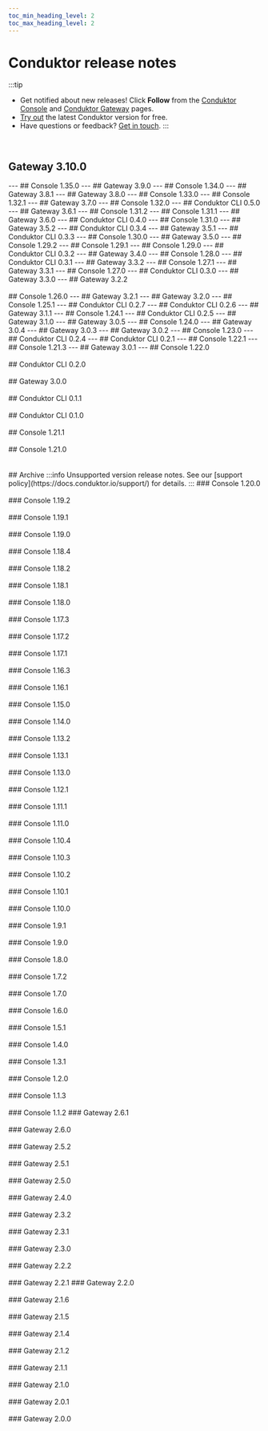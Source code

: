 ```yaml
---
toc_min_heading_level: 2
toc_max_heading_level: 2
---
```




# Conduktor release notes

:::tip
- Get notified about new releases! Click **Follow** from the [Conduktor Console](https://support.conduktor.io/hc/en-gb/sections/16400553827473-Conduktor-Console) and [Conduktor Gateway](https://support.conduktor.io/hc/en-gb/sections/16400521075217-Conduktor-Gateway) pages.
- [Try out](https://www.conduktor.io/get-started/) the latest Conduktor version for free.
- Have questions or feedback? [Get in touch](https://support.conduktor.io/hc/en-gb/requests/new).
:::

<br />

## Gateway 3.10.0
<Gateway3100 />
---
## Console 1.35.0
<Console1350 />
---
## Gateway 3.9.0
<Gateway390 />
---
## Console 1.34.0
<Console1340 />
---
## Gateway 3.8.1
<Gateway381 />
---
## Gateway 3.8.0
<Gateway380 />
---
## Console 1.33.0
<Console1330 />
---
## Console 1.32.1
<Console1321 />
---
## Gateway 3.7.0
<Gateway370 />
---
## Console 1.32.0
<Console1320 />
---
## Conduktor CLI 0.5.0
<Cli050 />
---
## Gateway 3.6.1
<Gateway361 />
---
## Console 1.31.2
<Console1312 />
---
## Console 1.31.1
<Console1311 />
---
## Gateway 3.6.0
<Gateway360 />
---
## Conduktor CLI 0.4.0
<Cli040 />
---
## Console 1.31.0
<Console1310 />
---
## Gateway 3.5.2
<Gateway352 />
---
## Conduktor CLI 0.3.4
<Cli034 />
---
## Gateway 3.5.1
<Gateway351 />
---
## Conduktor CLI 0.3.3
<Cli033 />
---
## Console 1.30.0
<Console1300 />
---
## Gateway 3.5.0
<Gateway350 />
---
## Console 1.29.2
<Console1292 />
---
## Console 1.29.1
<Console1291 />
---
## Console 1.29.0
<Console1290 />
---
## Conduktor CLI 0.3.2
<Cli032 />
---
## Gateway 3.4.0
<Gateway340 />
---
## Console 1.28.0
<Console1280 />
---
## Conduktor CLI 0.3.1
<Cli031 />
---
## Gateway 3.3.2
<Gateway332 />
---
## Console 1.27.1
<Console1271 />
---
## Gateway 3.3.1
<Gateway331 />
---
## Console 1.27.0
<Console1270 />
---
## Conduktor CLI 0.3.0
<Cli030 />
---
## Gateway 3.3.0
<Gateway330 />
---
## Gateway 3.2.2
<Gateway322 />
<br />
<br />
## Console 1.26.0
<Console1260 />
---
## Gateway 3.2.1
<Gateway321 />
---
## Gateway 3.2.0
<Gateway320 />
---
## Console 1.25.1
<Console1251 />
---
## Conduktor CLI 0.2.7
<Cli027 />
---
## Conduktor CLI 0.2.6
<Cli026 />
---
## Gateway 3.1.1
<Gateway311 />
---
## Console 1.24.1
<Console1241 />
---
## Conduktor CLI 0.2.5
<Cli025 />
---
## Gateway 3.1.0
<Gateway310 />
---
## Gateway 3.0.5
<Gateway305 />
---
## Console 1.24.0
<Console1240 />
---
## Gateway 3.0.4
<Gateway304 />
---
## Gateway 3.0.3
<Gateway303 />
---
## Gateway 3.0.2
<Gateway302 />
---
## Console 1.23.0
<Console1230 />
---
## Conduktor CLI 0.2.4
<Cli024 />
---
## Conduktor CLI 0.2.1
<Cli021 />
---
## Console 1.22.1
<Console1221 />
---
## Console 1.21.3
<Console1213 />
---
## Gateway 3.0.1
<Gateway301 />
---
## Console 1.22.0
<Console1220 />
<br />
<br />
## Conduktor CLI 0.2.0
<Cli020 />
<br />
<br />
## Gateway 3.0.0
<Gateway300 />
<br />
<br />
## Conduktor CLI 0.1.1
<Cli011 />
<br />
<br />
## Conduktor CLI 0.1.0
<Cli010 />
<br />
<br />
## Console 1.21.1
<Console1211 />
<br />
<br />
## Console 1.21.0
<Console1210 />
<br />
<br />
<br />
## Archive
:::info
Unsupported version release notes. See our [support policy](https://docs.conduktor.io/support/) for details.
:::


<Tabs>
  <TabItem value="Console" label="Unsupported Console versions" default>
    ### Console 1.20.0
    <Console1200 />
    <br />
    <br />
    ### Console 1.19.2
    <Console1192 />
    <br />
    <br />
    ### Console 1.19.1
    <Console1191 />
    <br />
    <br />
    ### Console 1.19.0
    <Console1190 />
    <br />
    <br />
    ### Console 1.18.4
    <Console1184 />
    <br />
    <br />
    ### Console 1.18.2
    <Console1182 />
    <br />
    <br />
    ### Console 1.18.1
    <Console1181 />
    <br />
    <br />
    ### Console 1.18.0
    <Console1180 />
    <br />
    <br />
    ### Console 1.17.3
    <Console1173 />
    <br />
    <br />
    ### Console 1.17.2
    <Console1172 />
    <br />
    <br />
    ### Console 1.17.1
    <Version1171 />
    <br />
    <br />
    ### Console 1.16.3
    <Version1163 />
    <br />
    <br />
    ### Console 1.16.1
    <Version1161 />
    <br />
    <br />
    ### Console 1.15.0
    <Version1150 />
    <br />
    <br />
    ### Console 1.14.0
    <Version1140 />
    <br />
    <br />
    ### Console 1.13.2
    <Version1132 />
    <br />
    <br />
    ### Console 1.13.1
    <Version1131 />
    <br />
    <br />
    ### Console 1.13.0
    <Version1130 />
    <br />
    <br />
    ### Console 1.12.1
    <Version1121 />
    <br />
    <br />
    ### Console 1.11.1
    <Version1111 />
    <br />
    <br />
    ### Console 1.11.0
    <Version1110 />
    <br />
    <br />
    ### Console 1.10.4
    <Version1104 />
    <br />
    <br />
    ### Console 1.10.3
    <Version1103 />
    <br />
    <br />
    ### Console 1.10.2
    <Version1102 />
    <br />
    <br />
    ### Console 1.10.1
    <Version1101 />
    <br />
    <br />
    ### Console 1.10.0
    <Version1100 />
    <br />
    <br />
    ### Console 1.9.1
    <Version191 />
    <br />
    <br />
    ### Console 1.9.0
    <Version190 />
    <br />
    <br />
    ### Console 1.8.0
    <Version180 />
    <br />
    <br />
    ### Console 1.7.2
    <Version172 />
    <br />
    <br />
    ### Console 1.7.0
    <Version170 />
    <br />
    <br />
    ### Console 1.6.0
    <Version160 />
    <br />
    <br />
    ### Console 1.5.1
    <Version151 />
    <br />
    <br />
    ### Console 1.4.0
    <Version140 />
    <br />
    <br />
    ### Console 1.3.1
    <Version131 />
    <br />
    <br />
    ### Console 1.2.0
    <Version120 />
    <br />
    <br />
    ### Console 1.1.3
    <Version113 />
    <br />
    <br />
    ### Console 1.1.2
    <Version112 />
  </TabItem>
  <TabItem value="Gateway" label="Unsupported Gateway versions">
    ### Gateway 2.6.1
    <Gateway261 />
    <br />
    <br />
    ### Gateway 2.6.0
    <Gateway260 />
    <br />
    <br />
    ### Gateway 2.5.2
    <Gateway252 />
    <br />
    <br />
    ### Gateway 2.5.1
    <Gateway251 />
    <br />
    <br />
    ### Gateway 2.5.0
    <Gateway250 />
    <br />
    <br />
    ### Gateway 2.4.0
    <Gateway240 />
    <br />
    <br />
    ### Gateway 2.3.2
    <Gateway232 />
    <br />
    <br />
    ### Gateway 2.3.1
    <Gateway231 />
    <br />
    <br />
    ### Gateway 2.3.0
    <Gateway230 />
    <br />
    <br />
    ### Gateway 2.2.2
    <Gateway222 />
    <br />
    <br />
    ### Gateway 2.2.1
    <Gateway221 />
    ### Gateway 2.2.0
    <Gateway220 />
    <br />
    <br />
    ### Gateway 2.1.6
    <Gateway216 />
    <br />
    <br />
    ### Gateway 2.1.5
    <Gateway215 />
    <br />
    <br />
    ### Gateway 2.1.4
    <Gateway214 />
    <br />
    <br />
    ### Gateway 2.1.2
    <Gateway212 />
    <br />
    <br />
    ### Gateway 2.1.1
    <Gateway211 />
    <br />
    <br />
    ### Gateway 2.1.0
    <Gateway210 />
    <br />
    <br />
    ### Gateway 2.0.1
    <Gateway201 />
    <br />
    <br />
    ### Gateway 2.0.0
    <Gateway200 />
  </TabItem>
</Tabs>
